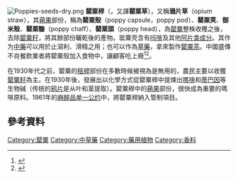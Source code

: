 [[File:Poppies-seeds-dry.png|thumb]]{{medical}}
'''罌粟稈'''（{{lang-en|Poppy straw}}，又譯'''罌粟草'''），又稱'''鴉片草'''（opium straw），其[[蒴果|蒴果]]部份，稱為'''罌粟殼'''（poppy capsule，poppy pod）、'''罌粟莢'''、'''御米殼'''、'''罌粟糠'''（poppy chaff）、'''罌粟頭'''（poppy head），為[[罌粟|罌粟]]整株收穫之後，去除[[罌粟籽|罌粟籽]]，將其餘部份曬乾後的產物。罂粟壳含有[[吗啡|吗啡]]及其他[[阿片类药物|阿片类成分]]。其作为[[中藥|中藥]]可以用於止瀉利、滑精之用；也可以作為[[草藥|草藥]]，拿來製作[[罌粟茶|罌粟茶]]。中國盛傳不肖餐飲業者將罌粟殼加入食物中，讓顧客吃上癮<ref>{{cite web|url=https://www.guancha.cn/society/2018_11_13_479417.shtml|title=火锅好吃是罂粟壳作祟？专家辟谣：网传照片错把草果当罂粟壳|access-date=2020-07-02|archive-date=2021-12-16|archive-url=https://web.archive.org/web/20211216104950/https://www.guancha.cn/society/2018_11_13_479417.shtml|dead-url=no}}</ref><ref>{{cite news|url=http://finance.sina.com.cn/consume/puguangtai/20150313/005921710122.shtml|title=利益驱使罂粟壳火锅屡禁不止|date=2015-03-13|publisher=北京商报}}</ref>。

在1930年代之前，罌粟的[[秸稈|秸稈]]部份在多數時候被視為是無用的，農民主要以收獲[[罌粟籽|罌粟籽]]為主。在1930年後，發展出以化學方式從罌粟稈中提煉出[[嗎啡|嗎啡]]和[[蒂巴因|蒂巴因]]等生物碱（传统的[[鸦片|鸦片]]是从叶和茎提取）。罌粟稈中的[[蒴果|蒴果]]部份，很快成為重要的嗎啡原料。1961年的[[麻醉品单一公约|麻醉品单一公约]]中，將罌粟稈納入管制項目。

==參考資料==
{{reflist}}

[[Category:罌粟|Category:罌粟]]
[[Category:中草藥|Category:中草藥]]
[[Category:藥用植物|Category:藥用植物]]
[[Category:香料|Category:香料]]